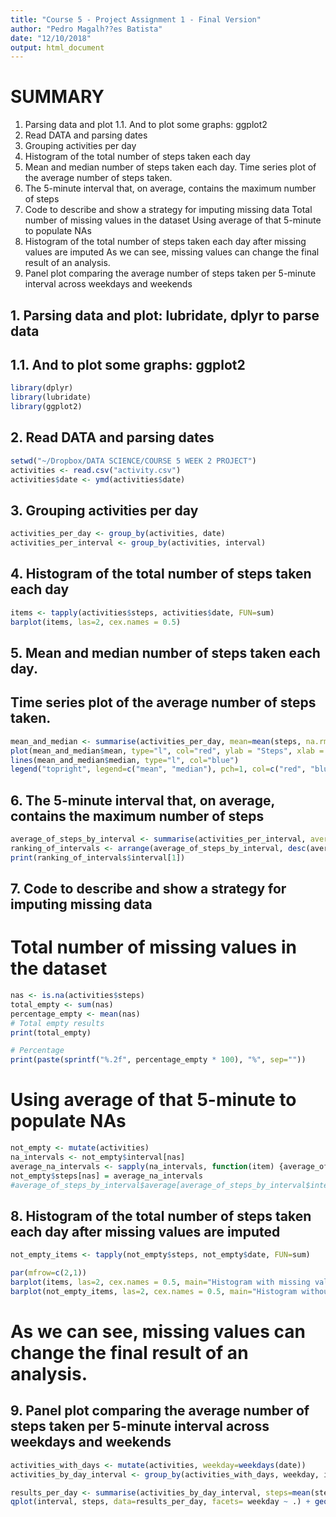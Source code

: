 ```yaml
---
title: "Course 5 - Project Assignment 1 - Final Version"
author: "Pedro Magalh??es Batista"
date: "12/10/2018"
output: html_document
---
```


# SUMMARY
1. Parsing data and plot
1.1. And to plot some graphs: ggplot2
2. Read DATA and parsing dates
3. Grouping activities per day
4. Histogram of the total number of steps taken each day
5. Mean and median number of steps taken each day. 
Time series plot of the average number of steps taken.
6. The 5-minute interval that, on average, contains the maximum number of steps
7. Code to describe and show a strategy for imputing missing data
Total number of missing values in the dataset
Using average of that 5-minute to populate NAs
8. Histogram of the total number of steps taken each day after missing values are imputed
As we can see, missing values can change the final result of an analysis.
9. Panel plot comparing the average number of steps taken per 5-minute interval across weekdays and weekends

## 1. Parsing data and plot: lubridate, dplyr to parse data
## 1.1. And to plot some graphs: ggplot2

```r
library(dplyr)
library(lubridate)
library(ggplot2)
```

## 2. Read DATA and parsing dates

```r
setwd("~/Dropbox/DATA SCIENCE/COURSE 5 WEEK 2 PROJECT")
activities <- read.csv("activity.csv")
activities$date <- ymd(activities$date)
```

## 3. Grouping activities per day

```r
activities_per_day <- group_by(activities, date)
activities_per_interval <- group_by(activities, interval)
```

## 4. Histogram of the total number of steps taken each day

```r
items <- tapply(activities$steps, activities$date, FUN=sum)
barplot(items, las=2, cex.names = 0.5)
```

## 5. Mean and median number of steps taken each day. 
## Time series plot of the average number of steps taken.

```r
mean_and_median <- summarise(activities_per_day, mean=mean(steps, na.rm = TRUE), n=median(steps, na.rm = TRUE))
plot(mean_and_median$mean, type="l", col="red", ylab = "Steps", xlab = "Day", las=2, main="Average number of steps taken")
lines(mean_and_median$median, type="l", col="blue")
legend("topright", legend=c("mean", "median"), pch=1, col=c("red", "blue"))
```

## 6. The 5-minute interval that, on average, contains the maximum number of steps

```r
average_of_steps_by_interval <- summarise(activities_per_interval, average=mean(steps, na.rm = TRUE))
ranking_of_intervals <- arrange(average_of_steps_by_interval, desc(average))
print(ranking_of_intervals$interval[1])
```

## 7. Code to describe and show a strategy for imputing missing data

# Total number of missing values in the dataset

```r
nas <- is.na(activities$steps)
total_empty <- sum(nas)
percentage_empty <- mean(nas)
# Total empty results
print(total_empty)

# Percentage
print(paste(sprintf("%.2f", percentage_empty * 100), "%", sep=""))
```

# Using average of that 5-minute to populate NAs
```r
not_empty <- mutate(activities)
na_intervals <- not_empty$interval[nas]
average_na_intervals <- sapply(na_intervals, function(item) {average_of_steps_by_interval$average[average_of_steps_by_interval$interval==item]})
not_empty$steps[nas] = average_na_intervals
#average_of_steps_by_interval$average[average_of_steps_by_interval$interval==0]
```


## 8. Histogram of the total number of steps taken each day after missing values are imputed

```r
not_empty_items <- tapply(not_empty$steps, not_empty$date, FUN=sum)

par(mfrow=c(2,1))
barplot(items, las=2, cex.names = 0.5, main="Histogram with missing values (NAs)")
barplot(not_empty_items, las=2, cex.names = 0.5, main="Histogram without missing values (NAs)")
```

# As we can see, missing values can change the final result of an analysis.

## 9. Panel plot comparing the average number of steps taken per 5-minute interval across weekdays and weekends

```r
activities_with_days <- mutate(activities, weekday=weekdays(date))
activities_by_day_interval <- group_by(activities_with_days, weekday, interval)

results_per_day <- summarise(activities_by_day_interval, steps=mean(steps, na.rm=TRUE))
qplot(interval, steps, data=results_per_day, facets= weekday ~ .) + geom_line()
```
